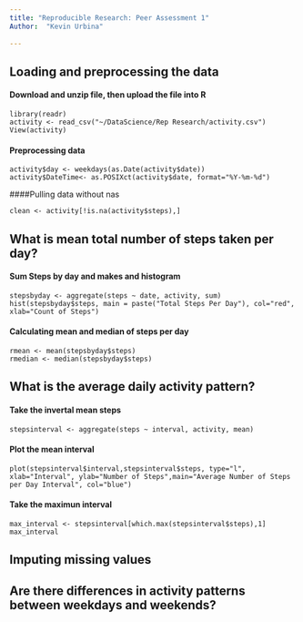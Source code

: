 ```yaml
---
title: "Reproducible Research: Peer Assessment 1"
Author:  "Kevin Urbina" 
  
---
```



## Loading and preprocessing the data
#### Download and unzip file, then upload the file into R 
```
library(readr)
activity <- read_csv("~/DataScience/Rep Research/activity.csv")
View(activity)
```
#### Preprocessing data
```
activity$day <- weekdays(as.Date(activity$date))
activity$DateTime<- as.POSIXct(activity$date, format="%Y-%m-%d")
```
####Pulling data without nas
```
clean <- activity[!is.na(activity$steps),]
```

## What is mean total number of steps taken per day?

#### Sum Steps by day and makes and histogram
```
stepsbyday <- aggregate(steps ~ date, activity, sum)
hist(stepsbyday$steps, main = paste("Total Steps Per Day"), col="red", xlab="Count of Steps")
```
#### Calculating mean and median of steps per day
```
rmean <- mean(stepsbyday$steps)
rmedian <- median(stepsbyday$steps)
```

## What is the average daily activity pattern?
#### Take the invertal mean steps
```
stepsinterval <- aggregate(steps ~ interval, activity, mean)
```
#### Plot the mean interval
```
plot(stepsinterval$interval,stepsinterval$steps, type="l", xlab="Interval", ylab="Number of Steps",main="Average Number of Steps per Day Interval", col="blue")
```
#### Take the maximun interval
```
max_interval <- stepsinterval[which.max(stepsinterval$steps),1]
max_interval
```


## Imputing missing values



## Are there differences in activity patterns between weekdays and weekends?
